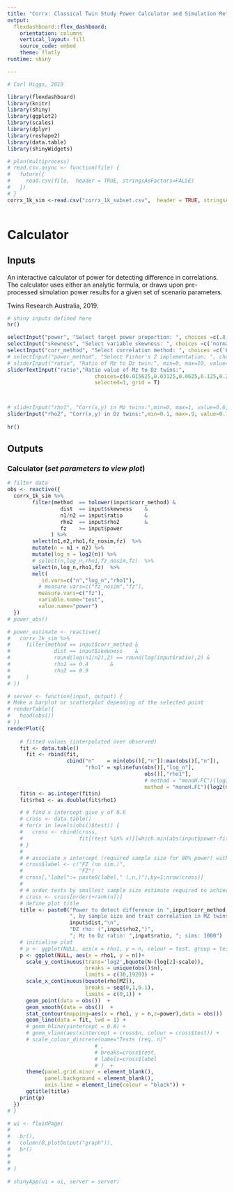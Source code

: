 ```yaml
---
title: "Corrx: Classical Twin Study Power Calculator and Simulation Reference"
output: 
  flexdashboard::flex_dashboard:
    orientation: columns
    vertical_layout: fill
    source_code: embed
    theme: flatly
runtime: shiny

---
```



```r
# Carl Higgs, 2019

library(flexdashboard)
library(knitr)
library(shiny)
library(ggplot2)
library(scales)
library(dplyr)
library(reshape2)
library(data.table)
library(shinyWidgets)

# plan(multiprocess)
# read.csv.async <- function(file) {
#   future({
#     read.csv(file,  header = TRUE, stringsAsFactors=FALSE)
#   })
# }
corrx_1k_sim <-read.csv("corrx_1k_subset.csv",  header = TRUE, stringsAsFactors=FALSE) 
  
```
Calculator
==========

Inputs {.sidebar}
-----------------------------------------------------------------------
An interactive calculator of power for detecting difference in correlations.  The calculator uses either an analytic formula, or draws upon pre-processed simulation power results for a given set of scenario parameters.

Twins Research Australia, 2019.

```r
# shiny inputs defined here
hr()

selectInput("power", "Select target power proportion: ", choices =c(.8, .9) ,selected = .8)
selectInput("skewness", "Select variable skewness: ", choices =c('normal', 'mild', 'extreme') ,selected = 'normal')
selectInput("corr_method", "Select correlation method: ", choices =c('Pearson', 'Spearman') ,selected = 'normal')
# selectInput("power_method", "Select Fisher's Z implementation: ", choices =c('analytical', 'simulation') ,selected = 'analytical')
# sliderInput("ratio", "Ratio of Mz to Dz twin:", min=0, max=10, value=1, step=1)
sliderTextInput("ratio","Ratio value of Mz to Dz twins:",
                            choices=c(0.015625,0.03125,0.0625,0.125,0.25,0.5,1,2,4,8,16,32,64),
                            selected=1, grid = T)



# sliderInput("rho1", "Corr(x,y) in Mz twins:",min=0, max=1, value=0.6, step=0.01)
sliderInput("rho2", "Corr(x,y) in Dz twins:",min=0.1, max=.9, value=0.7, step=0.1)
    
hr()

```


Outputs
-----------------------------------------------------------------------
    
### Calculator (<i>set parameters to view plot</i>)
```r

# filter data
obs <- reactive({
  corrx_1k_sim %>%
        filter(method  == tolower(input$corr_method) &
                 dist  == input$skewness    &
                 n1/n2 == input$ratio       &
                 rho2  == input$rho2        &
                 fz    >= input$power
              ) %>%
        select(n1,n2,rho1,fz_nosim,fz)  %>%
        mutate(n = n1 + n2) %>%
        mutate(log_n = log2(n)) %>%
        # select(n,log_n,rho1,fz_nosim,fz)  %>%
        select(n,log_n,rho1,fz)  %>%
        melt(
           id.vars=c("n","log_n","rho1"),
          # measure.vars=c("fz_nosim","fz"),
          measure.vars=c("fz"),
          variable.name="test",
          value.name="power")
  })
# power_obs()

# power_estimate <- reactive({
#   corrx_1k_sim %>%
#     filter(method == input$corr_method &
#              dist == input$skewness    &
#              round(log(n1/n2),2) == round(log(input$ratio),2) &
#              rho1 == 0.4       &
#              rho2 == 0.9
#     ) 
# })
```



```r
# server <- function(input, output) {
# Make a barplot or scatterplot depending of the selected point
# renderTable({
#   head(obs())
# })
renderPlot({
    
    # fitted values (interpolated over observed)
    fit <- data.table()
      fit <- rbind(fit,
                   cbind("n"    = min(obs()[,"n"]):max(obs()[,"n"]),
                         "rho1" = splinefun(obs()[,"log_n"],
                                            obs()[,"rho1"],
                                            # method = "monoH.FC")(log2(min(obs()$n):max(obs()$n)))))
                                            method = "monoH.FC")(log2(min(obs()$n):max(obs()$n)))))
    fit$n <- as.integer(fit$n)
    fit$rho1 <- as.double(fit$rho1)

    # # find x intercept give y of 0.8
    # cross <- data.table()
    # for(x in levels(obs()$test)) {
    #   cross <- rbind(cross,
    #                  fit[(test %in% x)][which.min(abs(input$power-fit[(test %in% x),power]))])
    # }
    # 
    # # associate x intercept (required sample size for 80% power) with test name
    # cross$label <- c("FZ (no sim.)",
    #                  "FZ")
    # cross[,"label":= paste0(label," (,n,)"),by=1:nrow(cross)]
    # 
    # # order tests by smallest sample size estimate required to achieve power threshold
    # cross <- cross[order(+rank(n))]
    # define plot title
    title <- paste0("Power to detect difference in ",input$corr_method," correlations >= ",input$power,
                    ", by sample size and trait correlation in MZ twins\n",
                    input$dist,"\n",
                    "DZ rho: (",input$rho2,")",
                    "; Mz to Dz ratio: ",input$ratio, "; sims: 1000")
    # initialise plot
    # p <- ggplot(NULL, aes(x = rho1, y = n, colour = test, group = test))+ 
    p <- ggplot(NULL, aes(x = rho1, y = n))+ 
      scale_y_continuous(trans='log2',bquote(N~(log[2]~scale)), 
                         breaks = unique(obs()$n),
                         limits = c(30,1920)) +
      scale_x_continuous(bquote(rho[MZ]), 
                         breaks = seq(0,1,0.1),
                         limits = c(0,1)) +
      geom_point(data = obs())  +
      geom_smooth(data = obs())  +
      stat_contour(mapping=aes(x = rho1, y = n,z=power),data = obs())  +
      geom_line(data = fit, lwd = 1) +
      # geom_hline(yintercept = 0.8) +
      # geom_vline(aes(xintercept = cross$n, colour = cross$test)) +
      # scale_colour_discrete(name="Tests (req. n)"
                            # ,
                            # breaks=cross$test,
                            # labels=cross$label
                            # )  +
      theme(panel.grid.minor = element_blank(),
            panel.background = element_blank(), 
            axis.line = element_line(colour = "black")) +
      ggtitle(title)
    print(p)
  })
# }
```

```r
# ui <- fluidPage(
# 
#   br(),
#   column(8,plotOutput("graph")),
#   br()
# 
# 
# )
```

```r
# shinyApp(ui = ui, server = server)
```


